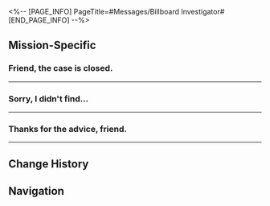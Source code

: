 <%-- [PAGE_INFO]
PageTitle=#Messages/Billboard Investigator#
[END_PAGE_INFO] --%>
{{Messages Infobox
|id        = 141
|image     = NPC Billboard Investigator Icon.png
|type      = NPC
|sender    = Billboard Investigator
|signature = 
|faction   = Penacony
}}

==Mission-Specific==
===Friend, the case is closed.===
{{Messages
|start_condition = 
|text =
:'''Billboard Investigator:''' Friend, the case is closed.
:'''(Trailblazer):''' Go on.
:'''(Trailblazer):''' Love to hear it.
:'''Billboard Investigator:''' The Ruff Tape was the killer, not the victim.
:'''Billboard Investigator:''' He lured the boss with the excuse of giving him the evidence and killed him.
:'''Billboard Investigator:''' With the loud music, the witnesses all assumed the tape was the victim.
:'''Billboard Investigator:''' Of course, aside from the sounds they play, all the tapes in Penacony look the same.
:'''Billboard Investigator:''' Finally, he put his boss's tape inside himself, stealing the other's sound and identity before fleeing the scene.
:'''Billboard Investigator:''' The key clue was that the tape inside his body had been fixed before.
:{Choice} What about the boss' secret?
::'''(Trailblazer):''' Even in the end, I have no clue what his boss had on him.
::'''Billboard Investigator:''' Ah, don't think about that stuff.
:{Choice} That's one vicious tape.
::'''(Trailblazer):''' They're supposed to be cassette tapes. How could they be so cruel?
::'''Billboard Investigator:''' That's why we're needed.
:'''Billboard Investigator:''' It was all thanks to your help this time, otherwise the truth would've been lost forever.
:'''Billboard Investigator:''' Looking forward to working with you again in the future.
}}
----

===Sorry, I didn't find...===
{{Messages
|start_condition = 
|text =
:'''Billboard Investigator:''' Sorry, I didn't find the killer in the end.
:'''Billboard Investigator:''' There just weren't enough clues at the scene. I plan to investigate the victim's whereabouts leading up to their deaths.
:{Choice} I'll wait for your good news.
::'''(Trailblazer):''' When you crack the case, call me first so we can celebrate together.
::'''Billboard Investigator:''' Alright, it's a deal, then.
:{Choice} Stay safe.
::'''(Trailblazer):''' The criminal is a vicious one. Be careful when conducting your investigation.
::'''Billboard Investigator:''' I will. Thanks for the concern.
}}
----

===Thanks for the advice, friend.===
{{Messages
|start_condition = 
|text =
:'''Billboard Investigator:''' Thanks for the advice, friend.
:'''Billboard Investigator:''' Never experienced a lightness and joy like this in my life.
:'''(Trailblazer):''' What happened? Did I miss an episode?
:'''Billboard Investigator:''' It's only after what you said that I realized you were right. I really don't have the talent to be a detective.
:{Choice} What are you saying?
:'''(Trailblazer):''' What are you trying to say?
:'''Billboard Investigator:''' I'm done with this detective stuff, friend.
:'''Billboard Investigator:''' Farewell, I'm going on vacation at the Blue Hour.
:'''(Trailblazer):''' ???
}}
----

==Change History==
{{Change History|2.1}}

==Navigation==
{{Messages Navbox}}